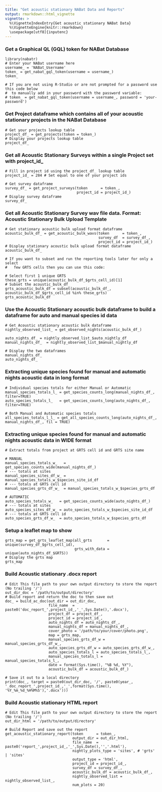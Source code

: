 ```yaml
---
title: "Get acoustic stationary NABat Data and Reports"
output: rmarkdown::html_vignette
vignette: >
  %\VignetteIndexEntry{Get acoustic stationary NABat Data}
  %\VignetteEngine{knitr::rmarkdown}
  \usepackage[utf8]{inputenc}
---
```





### Get a Graphical QL (GQL) token for NABat Database
```
library(nabatr)
# Enter your NABat username here
username_ = 'NABat_Username'
token_ = get_nabat_gql_token(username = username_)
token_

# If you are not using R-Studio or are not prompted for a password use this code below
#  to manually add in your password with the password variable:
# token_ = get_nabat_gql_token(username = username_, password = 'your-password')
```

### Get Project dataframe which contains all of your acoustic stationary projects in the NABat Database
```
# Get your projects lookup table
project_df_ = get_projects(token = token_)
# Display your projects lookup table
project_df_

```

### Get all Acoustic Stationary Surveys within a single Project set with project_id_
```
# Fill in project id using the project_df_ lookup table
project_id_ = 284 # Set equal to one of your project ids

# Get survey dataframe 
survey_df_ = get_project_surveys(token      = token_,
                                 project_id = project_id_)
# Display survey dataframe
survey_df_
```

### Get all Acoustic Stationary Survey wav file data.  Format: Acoustic Stationary Bulk Upload Template
```
# Get stationary acoustic bulk upload format dataframe
acoustic_bulk_df_ = get_acoustic_bulk_wavs(token      = token_, 
                                           survey_df  = survey_df_,
                                           project_id = project_id_)
# Display stationary acoustic bulk upload format dataframe
acoustic_bulk_df_

# If you want to subset and run the reporting tools later for only a select
#   few GRTS cells then you can use this code:

# Select first 1 unique GRTS
these_grts = unique(acoustic_bulk_df_$grts_cell_id)[1]
# Subset the acoustic_bulk_df_
grts_acoustic_bulk_df = subset(acoustic_bulk_df_, acoustic_bulk_df_$grts_cell_id %in% these_grts)
grts_acoustic_bulk_df
```

### Use the Acoustic Stationary acoustic bulk dataframe to build a dataframe for auto and manual species id data
```
# Get Acoustic stationary acoustic bulk dataframe
nightly_observed_list_ = get_observed_nights(acoustic_bulk_df_)

auto_nights_df_ = nightly_observed_list_$auto_nightly_df
manual_nights_df_  = nightly_observed_list_$manual_nightly_df
  
# Display the two dataframes
manual_nights_df_
auto_nights_df_
```

### Extracting unique species found for manual and automatic nights acoustic data in long format
```
# Individual species totals for either Manual or Automatic
manual_species_totals_l_ = get_species_counts_long(manual_nights_df_, filter=TRUE)
auto_species_totals_l_   = get_species_counts_long(auto_nights_df_, filter=TRUE)

# Both Manual and Automatic species totals 
all_species_totals_l_l_ = get_all_species_counts_long(auto_nights_df_, manual_nights_df_, fil = TRUE)
```

### Extracting unique species found for manual and automatic nights acoustic data in WIDE format
```
# Extract totals from project at GRTS cell id and GRTS site name

# MANUAL
manual_species_totals_w_   = get_species_counts_wide(manual_nights_df_)
# --- totals at sites
manual_species_sites_df_w_ = manual_species_totals_w_$species_site_id_df
# --- totals at GRTS cell id
manual_species_grts_df_w_  = manual_species_totals_w_$species_grts_df

# AUTOMATIC
auto_species_totals_w_   = get_species_counts_wide(auto_nights_df_)
# --- totals at sites
auto_species_sites_df_w_ = auto_species_totals_w_$species_site_id_df
# --- totals at GRTS cell id
auto_species_grts_df_w_  = auto_species_totals_w_$species_grts_df

```

### Setup a leaflet map to show 
```
grts_map = get_grts_leaflet_map(all_grts       = unique(survey_df_$grts_cell_id),
                                grts_with_data = unique(auto_nights_df_$GRTS))
# Display the grts map
grts_map
```

### Build Acoustic stationary .docx report
```
# Edit This file path to your own output directory to store the report (No trailing '/')
out_dir_doc = '/path/to/output/directory'
# Build report and return the doc to then save out
doc_ = build_ac_doc(out_dir = out_dir_doc,
                    file_name  = paste0('doc_report_',project_id_,'_',Sys.Date(),'.docx'),
                    project_df = project_df_,
                    project_id = project_id_,
                    auto_nights_df = auto_nights_df_,
                    manual_nights_df = manual_nights_df_,
                    cover_photo = '/path/to/your/cover/photo.png',
                    map = grts_map,
                    manual_species_grts_df_w = manual_species_grts_df_w_,
                    auto_species_grts_df_w = auto_species_grts_df_w_,
                    auto_species_totals_l = auto_species_totals_l_,
                    manual_species_totals_l = manual_species_totals_l_,
                    date = format(Sys.time(), "%B %d, %Y"),
                    acoustic_bulk_df = acoustic_bulk_df_)

# Save it out to a local directory
print(doc_, target = paste0(out_dir_doc, '/', paste0(year_, '_doc_report_',project_id_,'_',format(Sys.time(), '%Y_%m_%d_%H%M%S'),'.docx')))
```

### Build Acoustic stationary HTML report
```
# Edit This file path to your own output directory to store the report (No trailing '/')
out_dir_html = '/path/to/output/directory'

# Build Report and save out the report
get_acoustic_stationary_report(token      = token_,
                               output_dir = out_dir_html,
                               file_name  = paste0('report_',project_id_,'_',Sys.Date(),'','.html'),
                               nightly_plots_type = 'sites', # 'grts' | 'sites'
                               output_type = 'html',
                               project_id = project_id_,
                               survey_df = survey_df_,
                               acoustic_bulk_df = acoustic_bulk_df_,
                               nightly_observed_list = nightly_observed_list_,
                               num_plots = 20)
```




